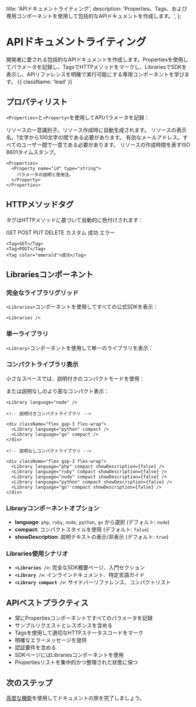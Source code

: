   title: 'APIドキュメントライティング',
  description:
    'Properties、Tags、および専用コンポーネントを使用して包括的なAPIドキュメントを作成します。',
};

# APIドキュメントライティング

開発者に愛される包括的なAPIドキュメントを作成します。Propertiesを使用してパラメータを記録し、TagsでHTTPメソッドをマークし、LibrariesでSDKを表示し、APIリファレンスを明確で実行可能にする専用コンポーネントを学びます。 {{ className: 'lead' }}

## プロパティリスト

`<Properties>`と`<Property>`を使用してAPIパラメータを記録：

<Properties>
  <Property name="id" type="string">
    リソースの一意識別子。リソース作成時に自動生成されます。
  </Property>

<Property name="name" type="string">
  リソースの表示名。1文字から100文字の間である必要があります。
</Property>

<Property name="email" type="string">
  有効なメールアドレス。すべてのユーザー間で一意である必要があります。
</Property>

  <Property name="created_at" type="timestamp">
    リソースの作成時間を表すISO 8601タイムスタンプ。
  </Property>
</Properties>

```mdx
<Properties>
  <Property name="id" type="string">
    パラメータの説明と使用法。
  </Property>
</Properties>
```

## HTTPメソッドタグ

タグはHTTPメソッドに基づいて自動的に色付けされます：

<div className="flex gap-2 flex-wrap">
  <Tag>GET</Tag>
  <Tag>POST</Tag>
  <Tag>PUT</Tag>
  <Tag>DELETE</Tag>
  <Tag color="zinc">カスタム</Tag>
  <Tag color="emerald">成功</Tag>
  <Tag color="rose">エラー</Tag>
</div>

```mdx
<Tag>GET</Tag>
<Tag>POST</Tag>
<Tag color="emerald">成功</Tag>
```

## Librariesコンポーネント

### 完全なライブラリグリッド

`<Libraries>`コンポーネントを使用してすべての公式SDKを表示：

<Libraries />

```mdx
<Libraries />
```

### 単一ライブラリ

`<Library>`コンポーネントを使用して単一のライブラリを表示：

<Library language="node" />

### コンパクトライブラリ表示

小さなスペースでは、説明付きのコンパクトモードを使用：

<div className="flex gap-3 flex-wrap">
  <Library language="python" compact />
  <Library language="go" compact />
</div>

または説明なしのより密なコンパクト表示：

<div className="flex gap-3 flex-wrap">
  <Library language="php" compact showDescription={false} />
  <Library language="ruby" compact showDescription={false} />
  <Library language="node" compact showDescription={false} />
  <Library language="python" compact showDescription={false} />
  <Library language="go" compact showDescription={false} />
</div>

```mdx
<Library language="node" />

<!-- 説明付きコンパクトライブラリ -->

<div className="flex gap-3 flex-wrap">
  <Library language="python" compact />
  <Library language="go" compact />
</div>

<!-- 説明なしコンパクトライブラリ -->

<div className="flex gap-3 flex-wrap">
  <Library language="php" compact showDescription={false} />
  <Library language="ruby" compact showDescription={false} />
  <Library language="node" compact showDescription={false} />
  <Library language="python" compact showDescription={false} />
  <Library language="go" compact showDescription={false} />
</div>
```

### Libraryコンポーネントオプション

- **language**: `php`, `ruby`, `node`, `python`, `go` から選択 (デフォルト: `node`)
- **compact**: コンパクトスタイルを使用 (デフォルト: `false`)
- **showDescription**: 説明テキストの表示/非表示 (デフォルト: `true`)

### Libraries使用シナリオ

- **`<Libraries />`**: 完全なSDK概要ページ、入門セクション
- **`<Library />`**: インラインドキュメント、特定言語ガイド
- **`<Library compact />`**: サイドバーリファレンス、コンパクトリスト

## APIベストプラクティス

- 常にPropertiesコンポーネントですべてのパラメータを記録
- サンプルリクエストとレスポンスを含める
- Tagsを使用して適切なHTTPステータスコードをマーク
- 明確なエラーメッセージを提供
- 認証要件を含める
- SDKページにはLibrariesコンポーネントを使用
- Propertiesリストを集中的かつ整理された状態に保つ

## 次のステップ

[高度な機能](/writing-advanced)を使用してドキュメントの旅を完了しましょう。
